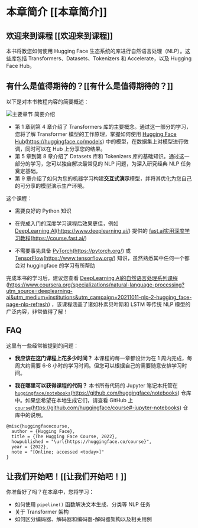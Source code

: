 # 本章简介 [[本章简介]]

<CourseFloatingBanner
    chapter={1}
    classNames="absolute z-10 right-0 top-0"
/>

## 欢迎来到课程 [[欢迎来到课程]]

<Youtube id="00GKzGyWFEs" />

本书将教您如何使用 Hugging Face 生态系统的库进行自然语言处理（NLP）。这些库包括 Transformers、Datasets、Tokenizers 和 Accelerate，以及 Hugging Face Hub。

## 有什么是值得期待的？[[有什么是值得期待的？]]

以下是对本书教程内容的简要概述：

![主要章节 简要介绍](./assets/summary.svg)

- 第 1 章到第 4 章介绍了 Transformers 库的主要概念。通过这一部分的学习，您将了解 Transformer 模型的工作原理，掌握如何使用 [Hugging Face Hub](https://huggingface.co/models)(https://huggingface.co/models) 中的模型，在数据集上对模型进行微调，同时可以在 Hub 上分享您的结果。
- 第 5 章到第 8 章介绍了 Datasets 库和 Tokenizers 库的基础知识。通过这一部分的学习，您可以独自解决最常见的 NLP 问题，为深入研究经典 NLP 任务奠定基础。
- 第 9 章介绍了如何为您的机器学习构建**交互式演示**模型，并将其优化为您自己的可分享的模型演示生产环境。

这个课程：

* 需要良好的 Python 知识 

* 在完成入门的深度学习课程后效果更佳，例如 [DeepLearning.AI](https://www.deeplearning.ai/)(https://www.deeplearning.ai/) 提供的 [fast.ai实用深度学习教程](https://course.fast.ai/)(https://course.fast.ai/) 

* 不需要事先具备 [PyTorch](https://pytorch.org/)(https://pytorch.org/) 或 [TensorFlow](https://www.tensorflow.org/)(https://www.tensorflow.org/) 知识，虽然熟悉其中任何一个都会对 huggingface 的学习有所帮助

完成本书的学习后，建议您查看 [DeepLearning.AI的自然语言处理系列课程](https://www.coursera.org/specializations/natural-language-processing?utm_source=deeplearning-ai&utm_medium=institutions&utm_campaign=20211011-nlp-2-hugging_face-page-nlp-refresh)(https://www.coursera.org/specializations/natural-language-processing?utm_source=deeplearning-ai&utm_medium=institutions&utm_campaign=20211011-nlp-2-hugging_face-page-nlp-refresh) ，该课程涵盖了诸如朴素贝叶斯和 LSTM 等传统 NLP 模型的广泛内容，非常值得了解！

## FAQ

这里有一些经常被提到的问题：

- **我应该在这门课程上花多少时间？**
本课程的每一章都设计为在 1 周内完成，每周大约需要 6-8 小时的学习时间。但您可以根据自己的需要随意安排学习时间。

- **我在哪里可以获得课程的代码？**
本书所有代码的 Jupyter 笔记本托管在 [`huggingface/notebooks`](https://github.com/huggingface/notebooks)(https://github.com/huggingface/notebooks) 仓库中。如果您希望在本地生成它们，请查看 GitHub 上 [`course`](https://github.com/huggingface/course#-jupyter-notebooks)(https://github.com/huggingface/course#-jupyter-notebooks) 仓库中的说明。

```
@misc{huggingfacecourse,
  author = {Hugging Face},
  title = {The Hugging Face Course, 2022},
  howpublished = "\url{https://huggingface.co/course}",
  year = {2022},
  note = "[Online; accessed <today>]"
}
```

## 让我们开始吧！[[让我们开始吧！]]

你准备好了吗？在本章中，您将学习：
* 如何使用 `pipeline()` 函数解决文本生成、分类等 NLP 任务
* 关于 Transformer 架构
* 如何区分编码器、解码器和编码器-解码器架构以及相关用例 
